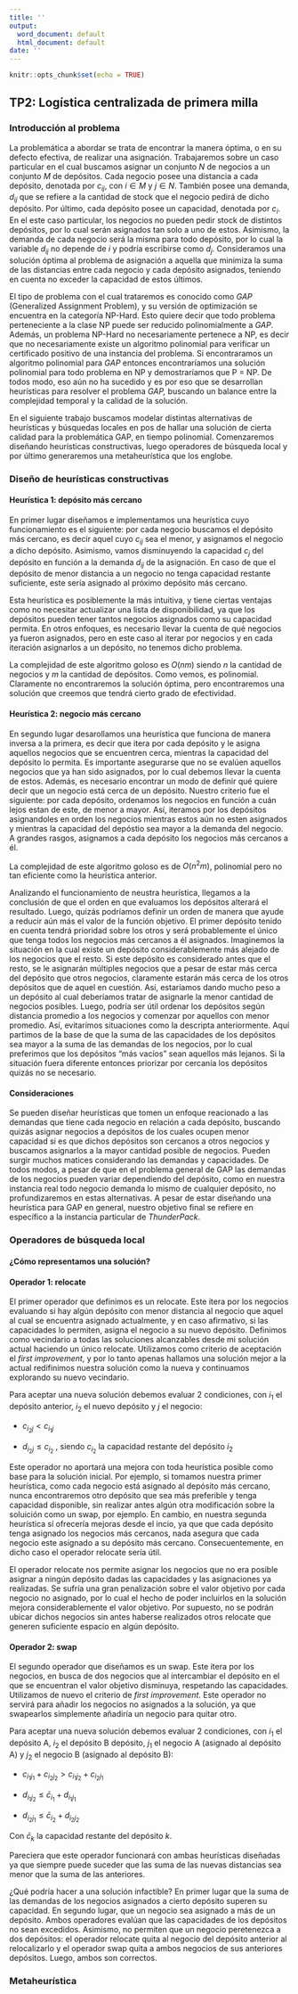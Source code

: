 ```yaml
---
title: ''
output:
  word_document: default
  html_document: default
date: ''
---
```


```r
knitr::opts_chunk$set(echo = TRUE)
```

## TP2: Logística centralizada de primera milla

### Introducción al problema

La problemática a abordar se trata de encontrar la manera óptima, o en su defecto efectiva, de realizar una asignación. Trabajaremos sobre un caso particular en el cual buscamos asignar un conjunto $N$ de negocios a un conjunto $M$ de depósitos. Cada negocio posee una distancia a cada depósito, denotada por $c_{ij}$, con $i\in{M}$ y $j \in{N}$. También posee una demanda, $d_{ij}$ que se refiere a la cantidad de stock que el negocio pedirá de dicho depósito. Por último, cada depósito posee un capacidad, denotada por $c_i$. En el este caso particular, los negocios no pueden pedir stock de distintos depósitos, por lo cual serán asignados tan solo a uno de estos. Asimismo, la demanda de cada negocio será la misma para todo depósito, por lo cual la variable $d_{ij}$ no depende de $i$ y podría escribirse como $d_j$. Consideramos una solución óptima al problema de asignación a aquella que minimiza la suma de las distancias entre cada negocio y cada depósito asignados, teniendo en cuenta no exceder la capacidad de estos últimos.

El tipo de problema con el cual trataremos es conocido como *GAP* (Generalized Assignment Problem), y su versión de optimización se encuentra en la categoría NP-Hard. Esto quiere decir que todo problema perteneciente a la clase NP puede ser reducido polinomialmente a *GAP*. Además, un problema NP-Hard no necesariamente pertenece a NP, es decir que no necesariamente existe un algoritmo polinomial para verificar un certificado positivo de una instancia del problema. Si encontraramos un algoritmo polinomial para *GAP* entonces encontraríamos una solución polinomial para todo problema en NP y demostraríamos que P = NP. De todos modo, eso aún no ha sucedido y es por eso que se desarrollan heurísticas para resolver el problema *GAP,* buscando un balance entre la complejidad temporal y la calidad de la solución.

En el siguiente trabajo buscamos modelar distintas alternativas de heurísticas y búsquedas locales en pos de hallar una solución de cierta calidad para la problemática GAP, en tiempo polinomial. Comenzaremos diseñando heurísticas constructivas, luego operadores de búsqueda local y por último generaremos una metaheurística que los englobe.

### Diseño de heurísticas constructivas

#### Heurística 1: depósito más cercano

En primer lugar diseñamos e implementamos una heurística cuyo funcionamiento es el siguiente: por cada negocio buscamos el depósito más cercano, es decir aquel cuyo $c_{ij}$ sea el menor, y asignamos el negocio a dicho depósito. Asimismo, vamos disminuyendo la capacidad $c_j$ del depósito en función a la demanda $d_{ij}$ de la asignación. En caso de que el depósito de menor distancia a un negocio no tenga capacidad restante suficiente, este sería asignado al próximo depósito más cercano.

Esta heurística es posiblemente la más intuitiva, y tiene ciertas ventajas como no necesitar actualizar una lista de disponibilidad, ya que los depósitos pueden tener tantos negocios asignados como su capacidad permita. En otros enfoques, es necesario llevar la cuenta de qué negocios ya fueron asignados, pero en este caso al iterar por negocios y en cada iteración asignarlos a un depósito, no tenemos dicho problema.

La complejidad de este algoritmo goloso es $O(n m)$ siendo $n$ la cantidad de negocios y $m$ la cantidad de depósitos. Como vemos, es polinomial. Claramente no encontraremos la solución óptima, pero encontraremos una solución que creemos que tendrá cierto grado de efectividad.

#### Heurística 2: negocio más cercano

En segundo lugar desarollamos una heurística que funciona de manera inversa a la primera, es decir que itera por cada depósito y le asigna aquellos negocios que se encuentren cerca, mientras la capacidad del depósito lo permita. Es importante asegurarse que no se evalúen aquellos negocios que ya han sido asignados, por lo cual debemos llevar la cuenta de estos. Además, es necesario encontrar un modo de definir qué quiere decir que un negocio está cerca de un depósito. Nuestro criterio fue el siguiente: por cada depósito, ordenamos los negocios en función a cuán lejos estan de este, de menor a mayor. Así, iteramos por los depósitos asignandoles en orden los negocios mientras estos aún no esten asignados y mientras la capacidad del depóstio sea mayor a la demanda del negocio. A grandes rasgos, asignamos a cada depósito los negocios más cercanos a él.

La complejidad de este algoritmo goloso es de $O(n^2m)$, polinomial pero no tan eficiente como la heurística anterior.

Analizando el funcionamiento de neustra heurística, llegamos a la conclusión de que el orden en que evaluamos los depósitos alterará el resultado. Luego, quizás podríamos definir un orden de manera que ayude a reducir aún más el valor de la función objetivo. El primer depósito tenido en cuenta tendrá prioridad sobre los otros y será probablemente el único que tenga todos los negocios más cercanos a él asignados. Imaginemos la situación en la cual existe un depósito considerablemente más alejado de los negocios que el resto. Si este depósito es considerado antes que el resto, se le asignarán múltiples negocios que a pesar de estar más cerca del depósito que otros negocios, claramente estarán más cerca de los otros depósitos que de aquel en cuestión. Así, estaríamos dando mucho peso a un depósito al cual deberíamos tratar de asignarle la menor cantidad de negocios posibles. Luego, podría ser útil ordenar los depósitos según distancia promedio a los negocios y comenzar por aquellos con menor promedio. Así, evitarímos situaciones como la descripta anteriormente. Aquí partimos de la base de que la suma de las capacidades de los depósitos sea mayor a la suma de las demandas de los negocios, por lo cual preferimos que los depósitos "más vacíos" sean aquellos más lejanos. Si la situación fuera diferente entonces priorizar por cercanía los depósitos quizás no se necesario.

#### Consideraciones

Se pueden diseñar heurísticas que tomen un enfoque reacionado a las demandas que tiene cada negocio en relación a cada depósito, buscando quizás asignar negocios a depósitos de los cuales ocupen menor capacidad si es que dichos depósitos son cercanos a otros negocios y buscamos asignarlos a la mayor cantidad posible de negocios. Pueden surgir muchos matices considerando las demandas y capacidades. De todos modos, a pesar de que en el problema general de GAP las demandas de los negocios pueden variar dependiendo del depósito, como en nuestra instancia real todo negocio demanda lo mismo de cualquier depósito, no profundizaremos en estas alternativas. A pesar de estar diseñando una heurística para GAP en general, nuestro objetivo final se refiere en específico a la instancia particular de *ThunderPack*.

### Operadores de búsqueda local

#### ¿Cómo representamos una solución?

#### Operador 1: relocate

El primer operador que definimos es un relocate. Este itera por los negocios evaluando si hay algún depósito con menor distancia al negocio que aquel al cual se encuentra asignado actualmente, y en caso afirmativo, si las capacidades lo permiten, asigna el negocio a su nuevo depósito. Definimos como vecindario a todas las soluciones alcanzables desde mi solución actual haciendo un único relocate. Utilizamos como criterio de aceptación el *first improvement*, y por lo tanto apenas hallamos una solución mejor a la actual redifinimos nuestra solución como la nueva y continuamos explorando su nuevo vecindario.

Para aceptar una nueva solución debemos evaluar 2 condiciones, con $i_1$ el depósito anterior, $i_2$ el nuevo depósito y $j$ el negocio:

-   $c_{i_2j} < c_{i_1j}$

-   $d_{i_2j} \leq c_{i_2}$ , siendo $c_{i_2}$ la capacidad restante del depósito $i_2$

Este operador no aportará una mejora con toda heurística posible como base para la solución inicial. Por ejemplo, si tomamos nuestra primer heurística, como cada negocio está asignado al depósito más cercano, nunca encontraremos otro depósito que sea más preferible y tenga capacidad disponible, sin realizar antes algún otra modificación sobre la soluición como un swap, por ejemplo. En cambio, en nuestra segunda heurística sí ofrecería mejoras desde el incio, ya que que cada depósito tenga asignado los negocios más cercanos, nada asegura que cada negocio este asignado a su depósito más cercano. Consecuentemente, en dicho caso el operador relocate sería útil.

El operador relocate nos permite asignar los negocios que no era posible asignar a ningún depósito dadas las capacidades y las asignaciones ya realizadas. Se sufría una gran penalización sobre el valor objetivo por cada negocio no asignado, por lo cual el hecho de poder incluirlos en la solución mejora considerablemente el valor objetivo. Por supuesto, no se podrán ubicar dichos negocios sin antes haberse realizados otros relocate que generen suficiente espacio en algún depósito.

#### Operador 2: swap

El segundo operador que diseñamos es un swap. Este itera por los negocios, en busca de dos negocios que al intercambiar el depósito en el que se encuentran el valor objetivo disminuya, respetando las capacidades. Utilizamos de nuevo el criterio de *first improvement*. Este operador no servirá para añadir los negocios no asignados a la solución, ya que swapearlos simplemente añadiría un negocio para quitar otro.

Para aceptar una nueva solución debemos evaluar 2 condiciones, con $i_1$ el depósito A, $i_2$ el depósito B depósito, $j_1$ el negocio A (asignado al depósito A) y $j_2$ el negocio B (asignado al depósito B):

-   $c_{i_1j_1} + c_{i_2j_2} > c_{i_1j_2} + c_{i_2j_1}$

-   $d_{i_1j_2} \leq \bar{c}_{i_1} + d_{i_1j_1}$

-   $d_{i_2j_1} \leq \bar{c}_{i_2}+d_{i_2j_2}$

Con $\bar{c}_k$ la capacidad restante del depósito $k$.

Pareciera que este operador funcionará con ambas heurísticas diseñadas ya que siempre puede suceder que las suma de las nuevas distancias sea menor que la suma de las anteriores.

¿Qué podría hacer a una solución infactible? En primer lugar que la suma de las demandas de los negocios asignados a cierto depósito superen su capacidad. En segundo lugar, que un negocio sea asignado a más de un depósito. Ambos operadores evalúan que las capacidades de los depósitos no sean excedidos. Asimismo, no permiten que un negocio peretenezca a dos depósitos: el operador relocate quita al negocio del depósito anterior al relocalizarlo y el operador swap quita a ambos negocios de sus anteriores depósitos. Luego, ambos son correctos.

### Metaheurística
